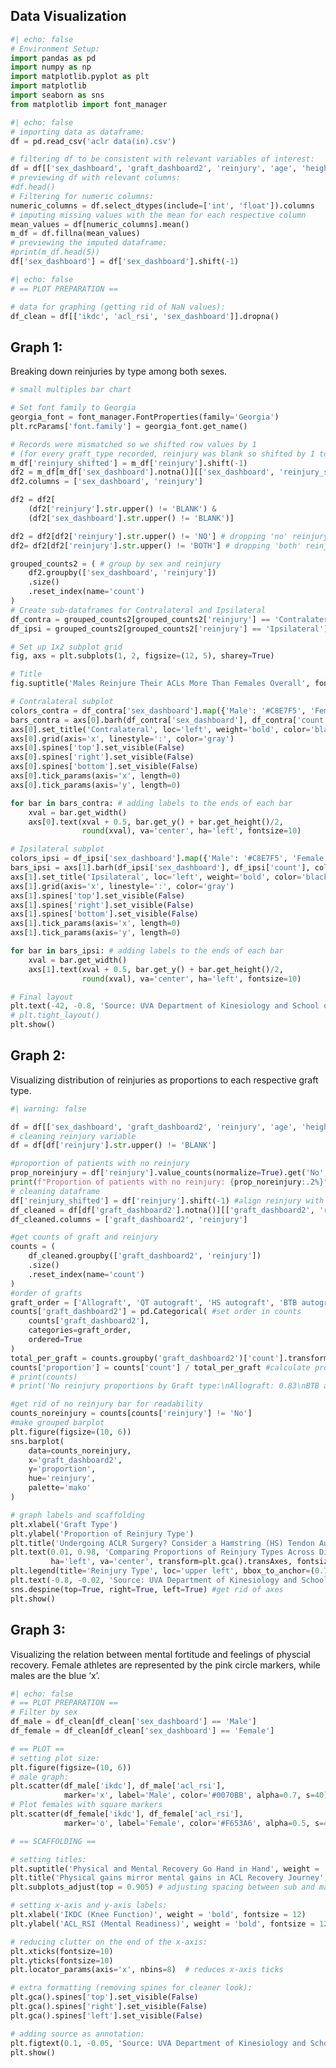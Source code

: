 ## Data Visualization

```python
#| echo: false
# Environment Setup:
import pandas as pd
import numpy as np
import matplotlib.pyplot as plt
import matplotlib 
import seaborn as sns
from matplotlib import font_manager
```

```python
#| echo: false
# importing data as dataframe:
df = pd.read_csv('aclr data(in).csv')

# filtering df to be consistent with relevant variables of interest:
df = df[['sex_dashboard', 'graft_dashboard2', 'reinjury', 'age', 'height_m', 'mass_kg', 'bmi', 'ikdc', 'acl_rsi']]
# previewing df with relevant columns:
#df.head()
# Filtering for numeric columns:
numeric_columns = df.select_dtypes(include=['int', 'float']).columns
# imputing missing values with the mean for each respective column
mean_values = df[numeric_columns].mean()
m_df = df.fillna(mean_values)
# previewing the imputed dataframe:
#print(m_df.head(5))
df['sex_dashboard'] = df['sex_dashboard'].shift(-1)
```

```python
#| echo: false
# == PLOT PREPARATION ==

# data for graphing (getting rid of NaN values):
df_clean = df[['ikdc', 'acl_rsi', 'sex_dashboard']].dropna()
```
## Graph 1:
Breaking down reinjuries by type among both sexes.

```python
# small multiples bar chart

# Set font family to Georgia
georgia_font = font_manager.FontProperties(family='Georgia')
plt.rcParams['font.family'] = georgia_font.get_name()

# Records were mismatched so we shifted row values by 1 
# (for every graft_type recorded, reinjury was blank so shifted by 1 to match)
m_df['reinjury_shifted'] = m_df['reinjury'].shift(-1)
df2 = m_df[m_df['sex_dashboard'].notna()][['sex_dashboard', 'reinjury_shifted']]
df2.columns = ['sex_dashboard', 'reinjury']

df2 = df2[
    (df2['reinjury'].str.upper() != 'BLANK') &
    (df2['sex_dashboard'].str.upper() != 'BLANK')]

df2 = df2[df2['reinjury'].str.upper() != 'NO'] # dropping 'no' reinjury records
df2= df2[df2['reinjury'].str.upper() != 'BOTH'] # dropping 'both' reinjury records

grouped_counts2 = ( # group by sex and reinjury 
    df2.groupby(['sex_dashboard', 'reinjury'])
    .size()
    .reset_index(name='count')
)
# Create sub-dataframes for Contralateral and Ipsilateral
df_contra = grouped_counts2[grouped_counts2['reinjury'] == 'Contralateral']
df_ipsi = grouped_counts2[grouped_counts2['reinjury'] == 'Ipsilateral']

# Set up 1x2 subplot grid
fig, axs = plt.subplots(1, 2, figsize=(12, 5), sharey=True)

# Title
fig.suptitle('Males Reinjure Their ACLs More Than Females Overall', fontsize=14, weight='bold', x=0.1, ha='left', y=1.02)

# Contralateral subplot
colors_contra = df_contra['sex_dashboard'].map({'Male': '#C8E7F5', 'Female': '#F6D2E0'})  # blue and pink
bars_contra = axs[0].barh(df_contra['sex_dashboard'], df_contra['count'], color=colors_contra)
axs[0].set_title('Contralateral', loc='left', weight='bold', color='black')
axs[0].grid(axis='x', linestyle=':', color='gray')
axs[0].spines['top'].set_visible(False)
axs[0].spines['right'].set_visible(False)
axs[0].spines['bottom'].set_visible(False)
axs[0].tick_params(axis='x', length=0)
axs[0].tick_params(axis='y', length=0)

for bar in bars_contra: # adding labels to the ends of each bar
    xval = bar.get_width()
    axs[0].text(xval + 0.5, bar.get_y() + bar.get_height()/2,
                round(xval), va='center', ha='left', fontsize=10)

# Ipsilateral subplot
colors_ipsi = df_ipsi['sex_dashboard'].map({'Male': '#C8E7F5', 'Female': '#F6D2E0'})
bars_ipsi = axs[1].barh(df_ipsi['sex_dashboard'], df_ipsi['count'], color=colors_ipsi)
axs[1].set_title('Ipsilateral', loc='left', weight='bold', color='black')
axs[1].grid(axis='x', linestyle=':', color='gray')
axs[1].spines['top'].set_visible(False)
axs[1].spines['right'].set_visible(False)
axs[1].spines['bottom'].set_visible(False)
axs[1].tick_params(axis='x', length=0)
axs[1].tick_params(axis='y', length=0)

for bar in bars_ipsi: # adding labels to the ends of each bar 
    xval = bar.get_width()
    axs[1].text(xval + 0.5, bar.get_y() + bar.get_height()/2,
                round(xval), va='center', ha='left', fontsize=10)

# Final layout
plt.text(-42, -0.8, 'Source: UVA Department of Kinesiology and School of Data Science', ha='left', fontsize=10)
# plt.tight_layout()
plt.show()
```

## Graph 2:
Visualizing distribution of reinjuries as proportions to each respective graft type.

```python
#| warning: false

df = df[['sex_dashboard', 'graft_dashboard2', 'reinjury', 'age', 'height_m', 'mass_kg', 'bmi', 'ikdc', 'acl_rsi']]
# cleaning reinjury variable
df = df[df['reinjury'].str.upper() != 'BLANK']

#proportion of patients with no reinjury
prop_noreinjury = df['reinjury'].value_counts(normalize=True).get('No', 0)
print(f"Proportion of patients with no reinjury: {prop_noreinjury:.2%}")
# cleaning dataframe
df['reinjury_shifted'] = df['reinjury'].shift(-1) #align reinjury with other values
df_cleaned = df[df['graft_dashboard2'].notna()][['graft_dashboard2', 'reinjury_shifted']] #get rid of na
df_cleaned.columns = ['graft_dashboard2', 'reinjury'] 

#get counts of graft and reinjury
counts = ( 
    df_cleaned.groupby(['graft_dashboard2', 'reinjury'])
    .size()
    .reset_index(name='count')
)
#order of grafts
graft_order = ['Allograft', 'QT autograft', 'HS autograft', 'BTB autograft', 'Other']
counts['graft_dashboard2'] = pd.Categorical( #set order in counts
    counts['graft_dashboard2'],
    categories=graft_order,
    ordered=True
)
total_per_graft = counts.groupby('graft_dashboard2')['count'].transform('sum') #get sums
counts['proportion'] = counts['count'] / total_per_graft #calculate proportions
# print(counts)
# print('No reinjury proportions by Graft type:\nAllograft: 0.83\nBTB autograft: 0.89\nHS autograft: 0.92\nQT autograft: 0.87\nOther: 0.84\n')

#get rid of no reinjury bar for readability
counts_noreinjury = counts[counts['reinjury'] != 'No'] 
#make grouped barplot
plt.figure(figsize=(10, 6))
sns.barplot( 
    data=counts_noreinjury,
    x='graft_dashboard2',
    y='proportion',
    hue='reinjury',
    palette='mako'
)

# graph labels and scaffolding
plt.xlabel('Graft Type')
plt.ylabel('Proportion of Reinjury Type')
plt.title('Undergoing ACLR Surgery? Consider a Hamstring (HS) Tendon Autograft', fontsize=14, weight='bold', loc='left')  # Main title
plt.text(0.01, 0.98, 'Comparing Proportions of Reinjury Types Across Different Graft Types', 
         ha='left', va='center', transform=plt.gca().transAxes, fontsize=10, color='gray')  # Subtitle
plt.legend(title='Reinjury Type', loc='upper left', bbox_to_anchor=(0.775, 1.0))
plt.text(-0.8, -0.02, 'Source: UVA Department of Kinesiology and School of Data Science', ha='left', fontsize=10)
sns.despine(top=True, right=True, left=True) #get rid of axes
plt.show()
```
## Graph 3:
Visualizing the relation between mental fortitude and feelings of physcial recovery. Female athletes are represented by the pink circle markers,
while males are the blue 'x'. 

```python
#| echo: false
# == PLOT PREPARATION ==
# Filter by sex
df_male = df_clean[df_clean['sex_dashboard'] == 'Male']
df_female = df_clean[df_clean['sex_dashboard'] == 'Female']
```
```python
# == PLOT ==
# setting plot size:
plt.figure(figsize=(10, 6))
# male graph:
plt.scatter(df_male['ikdc'], df_male['acl_rsi'], 
            marker='x', label='Male', color='#0070BB', alpha=0.7, s=40)
# Plot females with square markers
plt.scatter(df_female['ikdc'], df_female['acl_rsi'], 
            marker='o', label='Female', color='#F653A6', alpha=0.5, s=40)

# == SCAFFOLDING == 

# setting titles:
plt.suptitle('Physical and Mental Recovery Go Hand in Hand', weight = 'bold', fontsize = 16, x = 0.39)
plt.title('Physical gains mirror mental gains in ACL Recovery Journey', color='#585757', fontsize = 12, x = 0.28)
plt.subplots_adjust(top = 0.905) # adjusting spacing between sub and main title

# setting x-axis and y-axis labels:
plt.xlabel('IKDC (Knee Function)', weight = 'bold', fontsize = 12)
plt.ylabel('ACL_RSI (Mental Readiness)', weight = 'bold', fontsize = 12)

# reducing clutter on the end of the x-axis:
plt.xticks(fontsize=10)
plt.yticks(fontsize=10)
plt.locator_params(axis='x', nbins=8)  # reduces x-axis ticks

# extra formatting (removing spines for cleaner look):
plt.gca().spines['top'].set_visible(False)
plt.gca().spines['right'].set_visible(False)
plt.gca().spines['left'].set_visible(False)

# adding source as annotation:
plt.figtext(0.1, -0.05, 'Source: UVA Department of Kinesiology and School of Data Science', ha='left', fontsize=10)
plt.show()
```